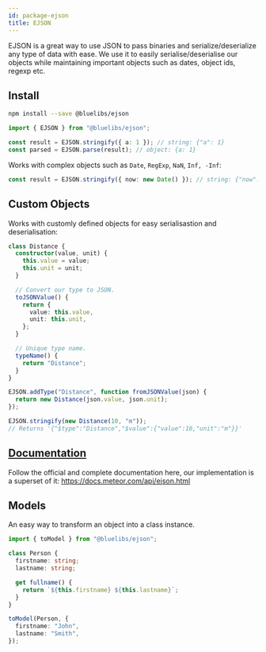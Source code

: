 ```yaml
---
id: package-ejson
title: EJSON
---
```



<PackageHeader version="1.0.0" packageName="ejson" containsTypeDefs />

EJSON is a great way to use JSON to pass binaries and serialize/deserialize any type of data with ease. We use it to easily serialise/deserialise our objects while maintaining important objects such as dates, object ids, regexp etc.

## Install

```bash
npm install --save @bluelibs/ejson
```

```ts
import { EJSON } from "@bluelibs/ejson";

const result = EJSON.stringify({ a: 1 }); // string: {"a": 1}
const parsed = EJSON.parse(result); // object: {a: 1}
```

Works with complex objects such as `Date`, `RegExp`, `NaN`, `Inf, -Inf`:

```ts
const result = EJSON.stringify({ now: new Date() }); // string: {"now": { "$date": 100000000 }}
```

## Custom Objects

Works with customly defined objects for easy serialisastion and deserialisation:

```ts
class Distance {
  constructor(value, unit) {
    this.value = value;
    this.unit = unit;
  }

  // Convert our type to JSON.
  toJSONValue() {
    return {
      value: this.value,
      unit: this.unit,
    };
  }

  // Unique type name.
  typeName() {
    return "Distance";
  }
}

EJSON.addType("Distance", function fromJSONValue(json) {
  return new Distance(json.value, json.unit);
});

EJSON.stringify(new Distance(10, "m"));
// Returns '{"$type":"Distance","$value":{"value":10,"unit":"m"}}'
```

## [Documentation](https://docs.meteor.com/api/ejson.html)

Follow the official and complete documentation here, our implementation is a superset of it:
https://docs.meteor.com/api/ejson.html

## Models

An easy way to transform an object into a class instance.

```ts
import { toModel } from "@bluelibs/ejson";

class Person {
  firstname: string;
  lastname: string;

  get fullname() {
    return `${this.firstname} ${this.lastname}`;
  }
}

toModel(Person, {
  firstname: "John",
  lastname: "Smith",
});
```

